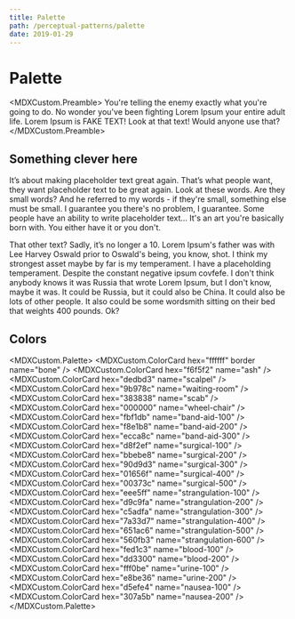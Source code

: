```yaml
---
title: Palette
path: /perceptual-patterns/palette
date: 2019-01-29
---
```



# Palette

<MDXCustom.Preamble>
  You're telling the enemy exactly what you're going to do. No wonder you've been fighting Lorem Ipsum your entire adult
  life. Lorem Ipsum is FAKE TEXT! Look at that text! Would anyone use that?
</MDXCustom.Preamble>

## Something clever here

It’s about making placeholder text great again. That’s what people want, they want placeholder text to be great again. Look at these words. Are they small words? And he referred to my words - if they're small, something else must be small. I guarantee you there's no problem, I guarantee. Some people have an ability to write placeholder text... It's an art you're basically born with. You either have it or you don't.

That other text? Sadly, it’s no longer a 10. Lorem Ipsum's father was with Lee Harvey Oswald prior to Oswald's being, you know, shot. I think my strongest asset maybe by far is my temperament. I have a placeholding temperament. Despite the constant negative ipsum covfefe. I don't think anybody knows it was Russia that wrote Lorem Ipsum, but I don't know, maybe it was. It could be Russia, but it could also be China. It could also be lots of other people. It also could be some wordsmith sitting on their bed that weights 400 pounds. Ok?

## Colors

<MDXCustom.Palette>
  <MDXCustom.ColorCard hex="ffffff" border name="bone" />
  <MDXCustom.ColorCard hex="f6f5f2" name="ash" />
  <MDXCustom.ColorCard hex="dedbd3" name="scalpel" />
  <MDXCustom.ColorCard hex="9b978c" name="waiting-room" />
  <MDXCustom.ColorCard hex="383838" name="scab" />
  <MDXCustom.ColorCard hex="000000" name="wheel-chair" />
  <MDXCustom.ColorCard hex="fbf1db" name="band-aid-100" />
  <MDXCustom.ColorCard hex="f8e1b8" name="band-aid-200" />
  <MDXCustom.ColorCard hex="ecca8c" name="band-aid-300" />
  <MDXCustom.ColorCard hex="d8f2ef" name="surgical-100" />
  <MDXCustom.ColorCard hex="bbebe8" name="surgical-200" />
  <MDXCustom.ColorCard hex="90d9d3" name="surgical-300" />
  <MDXCustom.ColorCard hex="01656f" name="surgical-400" />
  <MDXCustom.ColorCard hex="00373c" name="surgical-500" />
  <MDXCustom.ColorCard hex="eee5ff" name="strangulation-100" />
  <MDXCustom.ColorCard hex="d9c9fa" name="strangulation-200" />
  <MDXCustom.ColorCard hex="c5adfa" name="strangulation-300" />
  <MDXCustom.ColorCard hex="7a33d7" name="strangulation-400" />
  <MDXCustom.ColorCard hex="651ac6" name="strangulation-500" />
  <MDXCustom.ColorCard hex="560fb3" name="strangulation-600" />
  <MDXCustom.ColorCard hex="fed1c3" name="blood-100" />
  <MDXCustom.ColorCard hex="dd3300" name="blood-200" />
  <MDXCustom.ColorCard hex="fff0be" name="urine-100" />
  <MDXCustom.ColorCard hex="e8be36" name="urine-200" />
  <MDXCustom.ColorCard hex="d5efe4" name="nausea-100" />
  <MDXCustom.ColorCard hex="307a5b" name="nausea-200" />
</MDXCustom.Palette>
